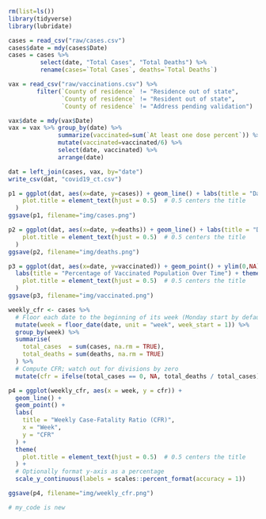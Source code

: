 ```r

rm(list=ls())
library(tidyverse)
library(lubridate)
```

```r
cases = read_csv("raw/cases.csv") 
cases$date = mdy(cases$Date)
cases = cases %>% 
         select(date, "Total Cases", "Total Deaths") %>% 
         rename(cases=`Total Cases`, deaths=`Total Deaths`) 

```

```r
vax = read_csv("raw/vaccinations.csv") %>%
        filter(`County of residence` != "Residence out of state", 
               `County of residence` != "Resident out of state", 
               `County of residence` != "Address pending validation")

vax$date = mdy(vax$Date)
vax = vax %>% group_by(date) %>%
              summarize(vaccinated=sum(`At least one dose percent`)) %>%
              mutate(vaccinated=vaccinated/6) %>% 
              select(date, vaccinated) %>%
              arrange(date)

dat = left_join(cases, vax, by="date")
write_csv(dat, "covid19_ct.csv")

p1 = ggplot(dat, aes(x=date, y=cases)) + geom_line() + labs(title = "Daily Cases Over Time") + theme(
    plot.title = element_text(hjust = 0.5)  # 0.5 centers the title
  )
ggsave(p1, filename="img/cases.png")

p2 = ggplot(dat, aes(x=date, y=deaths)) + geom_line() + labs(title = "Daily Deaths Over Time") + theme(
    plot.title = element_text(hjust = 0.5)  # 0.5 centers the title
  )
ggsave(p2, filename="img/deaths.png")

p3 = ggplot(dat, aes(x=date, y=vaccinated)) + geom_point() + ylim(0,NA) + 
  labs(title = "Percentage of Vaccinated Population Over Time") + theme(
    plot.title = element_text(hjust = 0.5)  # 0.5 centers the title
  )
ggsave(p3, filename="img/vaccinated.png")

```

```r
weekly_cfr <- cases %>%
  # Floor each date to the beginning of its week (Monday start by default)
  mutate(week = floor_date(date, unit = "week", week_start = 1)) %>%
  group_by(week) %>%
  summarise(
    total_cases  = sum(cases, na.rm = TRUE),
    total_deaths = sum(deaths, na.rm = TRUE)
  ) %>%
  # Compute CFR; watch out for divisions by zero
  mutate(cfr = ifelse(total_cases == 0, NA, total_deaths / total_cases))

p4 = ggplot(weekly_cfr, aes(x = week, y = cfr)) +
  geom_line() +
  geom_point() +
  labs(
    title = "Weekly Case-Fatality Ratio (CFR)",
    x = "Week",
    y = "CFR"
  ) +
  theme(
    plot.title = element_text(hjust = 0.5)  # 0.5 centers the title
  ) + 
  # Optionally format y-axis as a percentage
  scale_y_continuous(labels = scales::percent_format(accuracy = 1))

ggsave(p4, filename="img/weekly_cfr.png")
```

```r
# my_code is new 

```





